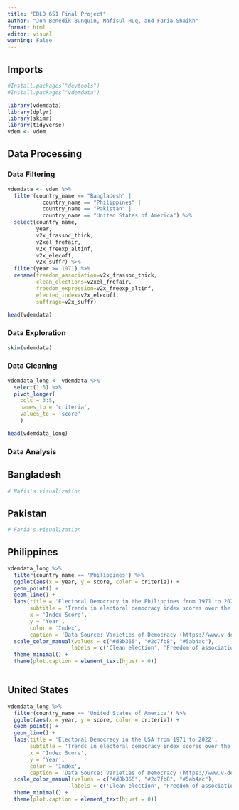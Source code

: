 ```yaml
---
title: "EDLD 651 Final Project"
author: "Jon Benedik Bunquin, Nafisul Huq, and Faria Shaikh"
format: html
editor: visual
warning: False
---
```


## Imports

```r
#Install.packages("devtools")
#Install.packages("vdemdata")

library(vdemdata)
library(dplyr)
library(skimr)
library(tidyverse)
vdem <- vdem
```

## Data Processing

### Data Filtering

```r
vdemdata <- vdem %>%
  filter(country_name == "Bangladesh" | 
           country_name == "Philippines" |
           country_name == "Pakistan" |
           country_name == "United States of America") %>%
  select(country_name, 
         year, 
         v2x_frassoc_thick,
         v2xel_frefair,
         v2x_freexp_altinf,
         v2x_elecoff,
         v2x_suffr) %>%
  filter(year >= 1971) %>% 
  rename(freedom_association=v2x_frassoc_thick,
         clean_elections=v2xel_frefair,
         freedom_expression=v2x_freexp_altinf,
         elected_index=v2x_elecoff,
         suffrage=v2x_suffr)

head(vdemdata)

```

### Data Exploration

```r
skim(vdemdata)
```

<insert interpretation here>

### Data Cleaning

```r
vdemdata_long <- vdemdata %>%
  select(1:5) %>%
  pivot_longer(
    cols = 3:5,
    names_to = 'criteria',
    values_to = 'score'
    )

head(vdemdata_long)
```

### Data Analysis

## Bangladesh

```r
# Nafis's visualization
```

<Interpretation of results>

## Pakistan

```r
# Faria's visualization

```

<Interpretation of results>

## Philippines

```r
vdemdata_long %>%
  filter(country_name == 'Philippines') %>% 
  ggplot(aes(x = year, y = score, color = criteria)) +
  geom_point() +
  geom_line() + 
  labs(title = 'Electoral Democracy in the Philippines from 1971 to 2022',
       subtitle = 'Trends in electoral democracy index scores over the last 50 years',
       x = 'Index Score',
       y = 'Year',
       color = 'Index',
       caption = 'Data Source: Varieties of Democracy (https://www.v-dem.net)') +
  scale_color_manual(values = c("#d8b365", "#2c7fb8", "#5ab4ac"),
                    labels = c('Clean election', 'Freedom of association', 'Freedom of expression')) + 
  theme_minimal() +
  theme(plot.caption = element_text(hjust = 0))
  
```

## United States

```r
vdemdata_long %>%
  filter(country_name == 'United States of America') %>% 
  ggplot(aes(x = year, y = score, color = criteria)) +
  geom_point() +
  geom_line() + 
  labs(title = 'Electoral Democracy in the USA from 1971 to 2022',
       subtitle = 'Trends in electoral democracy index scores over the last 50 years',
       x = 'Index Score',
       y = 'Year',
       color = 'Index',
       caption = 'Data Source: Varieties of Democracy (https://www.v-dem.net)') +
  scale_color_manual(values = c("#d8b365", "#2c7fb8", "#5ab4ac"),
                    labels = c('Clean election', 'Freedom of association', 'Freedom of expression')) + 
  theme_minimal() +
  theme(plot.caption = element_text(hjust = 0))
  
```

